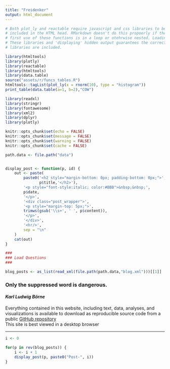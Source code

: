 ```yaml
---
title: "Freidenker"
output: html_document
---
```


<style>
#header {
    display: none;
}
</style>


```r
# Both plot_ly and reactable require javascript and css libraries to be
# included in the HTML head. RMarkdown doesn't do this propoerly if the
# first use of these functions is in a loop or otehrwise nested. Loading
# These libraries and 'displaying' hidden output guarantees the correct
# libraries are included.

library(htmltools)
library(plotly)
library(reactable)
library(htmltools)
library(data.table)
source("assets/r/funcs_tables.R")
htmltools::tagList(plot_ly(x = rnorm(10), type = "histogram"))
print_table(data.table(a=1, b=2),"COW")

library(readxl)
library(stringr)
library(fontawesome)
library(xml2)
library(dplyr)
library(plotly)

knitr::opts_chunk$set(echo = FALSE)
knitr::opts_chunk$set(message = FALSE)
knitr::opts_chunk$set(warning = FALSE)
knitr::opts_chunk$set(cache = FALSE)

path.data <- file.path("data")


display_post <- function(p, id) {
	out <- paste(
		paste0('<h2 style="margin-bottom: 0px; padding-bottom: 0px;">',
			   p$title,'</h2>'),
		'<p style="font-style:italic; color:#BBB">&nbsp;&nbsp;',
		p$date,
		'</p>',
		'<div class="post_wrapper">',
		'<p style="margin-top: 5px;">',
		trimws(gsub('\\s+', ' ', p$content)),
		'</p>',
		'</div>',
		'<hr/>',
		sep = "\n"
	)
	cat(out)
}

###
### Load Questions
###

blog_posts <- as_list(read_xml(file.path(path.data,"blog.xml")))[[1]]
```


<h3>Only the suppressed word is dangerous.</h3>
<h4 style="font-style: italic;">Karl Ludwig Börne</h4>
<span class="copyleft">Everything contained in this website, including text, data, analyses, and visualizations is available to download as reproducible source code from a public [GitHub repository](https://github.com/joetidwell/freidenker)</span>
<br>
<span class="copyleft">This site is best viewed in a desktop browser</span>
<hr/>

<div id="blog_container">

```r
i <- 0

for(p in rev(blog_posts)) {
	i <- i + 1
	display_post(p, paste0("Post-", i))
}
```

</div>